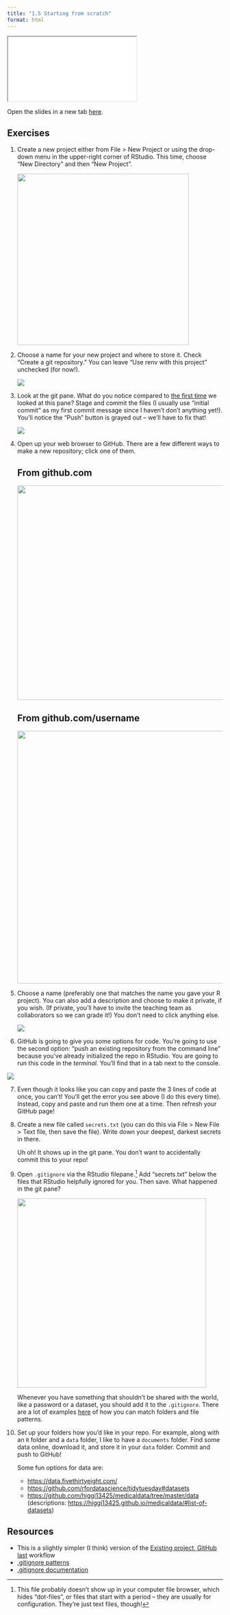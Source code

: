 ```yaml
---
title: "1.5 Starting from scratch"
format: html
---
```


<div>

```{=html}
<iframe class="slide-deck" src="slides/05-new-projects.html"></iframe>
```

</div>

Open the slides in a new tab [here](slides/05-new-projects.qmd){target="_blank"}.

## Exercises

1.  Create a new project either from File \> New Project or using the drop-down menu in the upper-right corner of RStudio. This time, choose "New Directory" and then "New Project".

    ![](images/Screenshot%202023-08-10%20at%206.51.31%20PM.png){width="400"}

2.  Choose a name for your new project and where to store it. Check "Create a git repository." You can leave "Use renv with this project" unchecked (for now!).

    ![](images/Screenshot%202023-08-10%20at%206.53.20%20PM.png)

3.  Look at the git pane. What do you notice compared to [the first time](02-github.qmd#Exercises) we looked at this pane? Stage and commit the files (I usually use "initial commit" as my first commit message since I haven't don't anything yet!). You'll notice the "Push" button is grayed out -- we'll have to fix that!

    ![](images/Screenshot%202023-08-10%20at%207.11.51%20PM.png)

4.  Open up your web browser to GitHub. There are a few different ways to make a new repository; click one of them.

    ::: panel-tabset
    ## From github.com

    ![](images/Screenshot%202023-08-10%20at%207.17.03%20PM.png){width="500"}

    ## From github.com/username

    ![](images/Screenshot%202023-08-10%20at%207.16.39%20PM.png){width="589"}
    :::

5.  Choose a name (preferably one that matches the name you gave your R project). You can also add a description and choose to make it private, if you wish. (If private, you'll have to invite the teaching team as collaborators so we can grade it!) You don't need to click anything else.

    ![](images/Screenshot%202023-08-10%20at%207.20.56%20PM.png)

6.  GitHub is going to give you some options for code. You're going to use the second option: "push an existing repository from the command line" because you've already initialized the repo in RStudio. You are going to run this code in the *terminal.* You'll find that in a tab next to the console.

![](images/Screenshot%202023-08-10%20at%207.32.12%20PM.png)

7.  Even though it looks like you can copy and paste the 3 lines of code at once, you can't! You'll get the error you see above (I do this every time). Instead, copy and paste and run them one at a time. Then refresh your GitHub page!

8.  Create a new file called `secrets.txt` (you can do this via File \> New File \> Text file, then save the file). Write down your deepest, darkest secrets in there.

    Uh oh! It shows up in the git pane. You don't want to accidentally commit this to your repo!

9.  Open `.gitignore` via the RStudio filepane.[^1] Add "secrets.txt" below the files that RStudio helpfully ignored for you. Then save. What happened in the git pane?

    ![](images/Screenshot%202023-08-10%20at%207.43.00%20PM.png){width="441"}

    Whenever you have something that shouldn't be shared with the world, like a password or a dataset, you should add it to the `.gitignore`. There are a lot of examples [here](https://www.atlassian.com/git/tutorials/saving-changes/gitignore#git-ignore-patterns) of how you can match folders and file patterns.

10. Set up your folders how you'd like in your repo. For example, along with an `R` folder and a `data` folder, I like to have a `documents` folder. Find some data online, download it, and store it in your `data` folder. Commit and push to GitHub!

    Some fun options for data are:

    -   <https://data.fivethirtyeight.com/>
    -   <https://github.com/rfordatascience/tidytuesday#datasets>
    -   <https://github.com/higgi13425/medicaldata/tree/master/data> (descriptions: <https://higgi13425.github.io/medicaldata/#list-of-datasets>)

[^1]: This file probably doesn't show up in your computer file browser, which hides "dot-files", or files that start with a period -- they are usually for configuration. They're just text files, though!

## Resources

-   This is a slightly simpler (I think) version of the [Existing project, GitHub last](https://happygitwithr.com/existing-github-last) workflow
-   [.gitignore patterns](https://www.atlassian.com/git/tutorials/saving-changes/gitignore#git-ignore-patterns)
-   [.gitignore documentation](https://git-scm.com/docs/gitignore)
